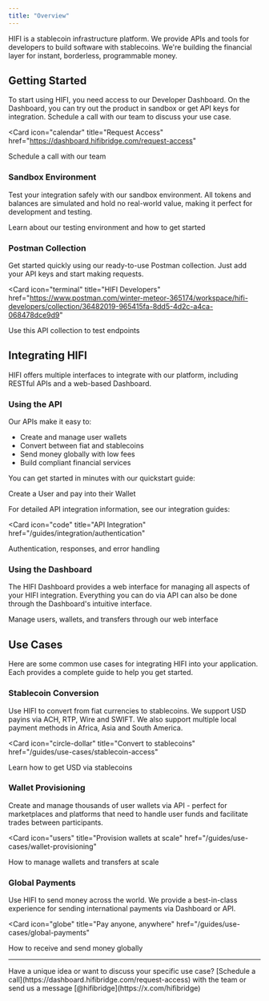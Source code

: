 ```yaml
---
title: "Overview"
---
```


HIFI is a stablecoin infrastructure platform. We provide APIs and tools for developers to build software with stablecoins. We're building the financial layer for instant, borderless, programmable money.

## Getting Started

To start using HIFI, you need access to our Developer Dashboard. On the Dashboard, you can try out the product in sandbox or get API keys for integration. Schedule a call with our team to discuss your use case.

<Card
  icon="calendar"
  title="Request Access"
  href="https://dashboard.hifibridge.com/request-access"
>
  Schedule a call with our team
</Card>

### Sandbox Environment

Test your integration safely with our sandbox environment. All tokens and balances are simulated and hold no real-world value, making it perfect for development and testing.

<Card icon="circle-play" title="Sandbox" href="/docs/sandbox">
  Learn about our testing environment and how to get started
</Card>

### Postman Collection

Get started quickly using our ready-to-use Postman collection. Just add your API keys and start making requests.

<Card
  icon="terminal"
  title="HIFI Developers"
  href="https://www.postman.com/winter-meteor-365174/workspace/hifi-developers/collection/36482019-965415fa-8dd5-4d2c-a4ca-068478dce9d9"
>
  Use this API collection to test endpoints
</Card>

## Integrating HIFI

HIFI offers multiple interfaces to integrate with our platform, including RESTful APIs and a web-based Dashboard.

### Using the API

Our APIs make it easy to:

- Create and manage user wallets
- Convert between fiat and stablecoins
- Send money globally with low fees
- Build compliant financial services

You can get started in minutes with our quickstart guide:

<Card icon="book" title="Quickstart" href="/guides/quickstart">
  Create a User and pay into their Wallet
</Card>

For detailed API integration information, see our integration guides:

<Card
  icon="code"
  title="API Integration"
  href="/guides/integration/authentication"
>
  Authentication, responses, and error handling
</Card>

### Using the Dashboard

The HIFI Dashboard provides a web interface for managing all aspects of your HIFI integration. Everything you can do via API can also be done through the Dashboard's intuitive interface.

<Card icon="gauge-high" title="Dashboard" href="/docs/dashboard">
  Manage users, wallets, and transfers through our web interface
</Card>

## Use Cases

Here are some common use cases for integrating HIFI into your application. Each provides a complete guide to help you get started.

### Stablecoin Conversion

Use HIFI to convert from fiat currencies to stablecoins. We support USD payins via ACH, RTP, Wire and SWIFT. We also support multiple local payment methods in Africa, Asia and South America.

<Card
  icon="circle-dollar"
  title="Convert to stablecoins"
  href="/guides/use-cases/stablecoin-access"
>
  Learn how to get USD via stablecoins
</Card>

### Wallet Provisioning

Create and manage thousands of user wallets via API - perfect for marketplaces and platforms that need to handle user funds and facilitate trades between participants.

<Card
  icon="users"
  title="Provision wallets at scale"
  href="/guides/use-cases/wallet-provisioning"
>
  How to manage wallets and transfers at scale
</Card>

### Global Payments

Use HIFI to send money across the world. We provide a best-in-class experience for sending international payments via Dashboard or API.

<Card
  icon="globe"
  title="Pay anyone, anywhere"
  href="/guides/use-cases/global-payments"
>
  How to receive and send money globally
</Card>

---

<Info>
  Have a unique idea or want to discuss your specific use case? [Schedule a
  call](https://dashboard.hifibridge.com/request-access) with the team or send
  us a message [@hifibridge](https://x.com/hifibridge)
</Info>
